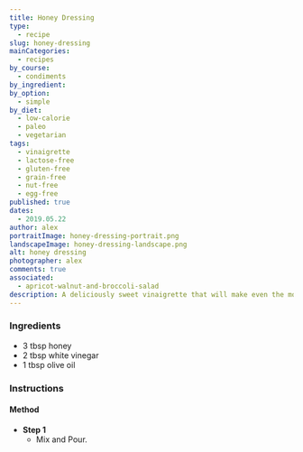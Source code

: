 ```yaml
---
title: Honey Dressing
type:
  - recipe
slug: honey-dressing
mainCategories: 
  - recipes
by_course:
  - condiments
by_ingredient:
by_option:
  - simple
by_diet:
  - low-calorie
  - paleo
  - vegetarian
tags: 
  - vinaigrette
  - lactose-free
  - gluten-free
  - grain-free
  - nut-free
  - egg-free
published: true
dates: 
  - 2019.05.22
author: alex
portraitImage: honey-dressing-portrait.png
landscapeImage: honey-dressing-landscape.png
alt: honey dressing
photographer: alex
comments: true
associated: 
  - apricot-walnut-and-broccoli-salad
description: A deliciously sweet vinaigrette that will make even the most boring salad taste fabulous.
---
```


<Ingredients>

### Ingredients
    
  - 3 tbsp honey
  - 2 tbsp white vinegar
  - 1 tbsp olive oil

</Ingredients>

<Instructions>

### Instructions

#### Method

  - **Step 1**
    - Mix and Pour.

</Instructions>